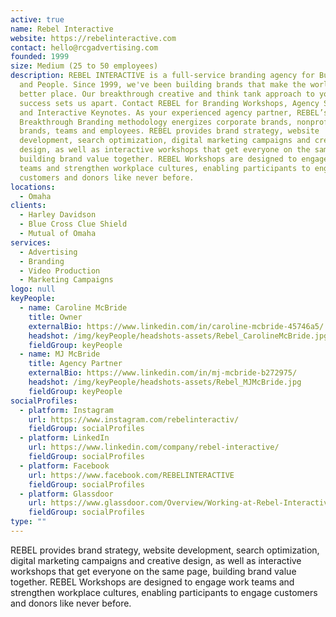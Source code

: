 ```yaml
---
active: true
name: Rebel Interactive
website: https://rebelinteractive.com
contact: hello@rcgadvertising.com
founded: 1999
size: Medium (25 to 50 employees)
description: REBEL INTERACTIVE is a full-service branding agency for Businesses, Nonprofits
  and People. Since 1999, we've been building brands that make the world a
  better place. Our breakthrough creative and think tank approach to your
  success sets us apart. Contact REBEL for Branding Workshops, Agency Services
  and Interactive Keynotes. As your experienced agency partner, REBEL’s
  Breakthrough Branding methodology energizes corporate brands, nonprofit
  brands, teams and employees. REBEL provides brand strategy, website
  development, search optimization, digital marketing campaigns and creative
  design, as well as interactive workshops that get everyone on the same page,
  building brand value together. REBEL Workshops are designed to engage work
  teams and strengthen workplace cultures, enabling participants to engage
  customers and donors like never before.
locations:
  - Omaha
clients:
  - Harley Davidson
  - Blue Cross Clue Shield
  - Mutual of Omaha
services:
  - Advertising
  - Branding
  - Video Production
  - Marketing Campaigns
logo: null
keyPeople:
  - name: Caroline McBride
    title: Owner
    externalBio: https://www.linkedin.com/in/caroline-mcbride-45746a5/
    headshot: /img/keyPeople/headshots-assets/Rebel_CarolineMcBride.jpg
    fieldGroup: keyPeople
  - name: MJ McBride
    title: Agency Partner
    externalBio: https://www.linkedin.com/in/mj-mcbride-b272975/
    headshot: /img/keyPeople/headshots-assets/Rebel_MJMcBride.jpg
    fieldGroup: keyPeople
socialProfiles:
  - platform: Instagram
    url: https://www.instagram.com/rebelinteractiv/
    fieldGroup: socialProfiles
  - platform: LinkedIn
    url: https://www.linkedin.com/company/rebel-interactive/
    fieldGroup: socialProfiles
  - platform: Facebook
    url: https://www.facebook.com/REBELINTERACTIVE
    fieldGroup: socialProfiles
  - platform: Glassdoor
    url: https://www.glassdoor.com/Overview/Working-at-Rebel-Interactive-EI_IE688943.11,28.htm
    fieldGroup: socialProfiles
type: ""
---
```


REBEL provides brand strategy, website development, search optimization, digital marketing campaigns and creative design, as well as interactive workshops that get everyone on the same page, building brand value together. REBEL Workshops are designed to engage work teams and strengthen workplace cultures, enabling participants to engage customers and donors like never before.